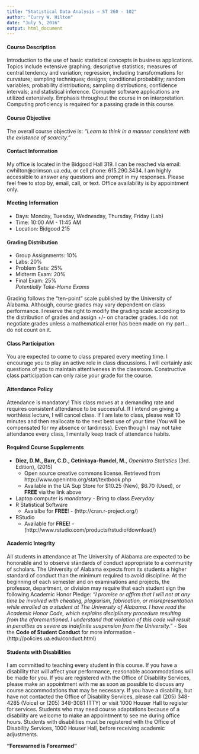 ```yaml
---
title: "Statistical Data Analysis – ST 260 - 102"
author: "Curry W. Hilton"
date: "July 5, 2016"
output: html_document
---
```


#### Course Description 
Introduction to the use of basic statistical concepts in business applications. Topics include extensive graphing; descriptive statistics; measures of central tendency and variation; regression, including transformations for curvature; sampling techniques; designs; conditional probability; random variables; probability distributions; sampling distributions; confidence intervals; and statistical inference. Computer software applications are utilized extensively. Emphasis throughout the course in on interpretation. Computing proficiency is required for a passing grade in this course.

#### Course Objective
The overall course objective is: *“Learn to think in a manner consistent with the existence of scarcity.”*

#### Contact Information
My office is located in the Bidgood Hall 319. I can be reached via email: cwhilton@crimson.ua.edu, or cell phone: 615.290.3434. I am highly accessible to answer any questions and prompt in my responses. Please feel free to stop by, email, call, or text. Office availability is by appointment only.  

#### Meeting Information
- Days: Monday, Tuesday, Wednesday, Thursday, Friday (Lab)
- Time: 10:00 AM - 11:45 AM
- Location: Bidgood 215

#### Grading Distribution

- Group Assignments: 10%
- Labs: 20%
- Problem Sets: 25%
- Midterm Exam: 20%
- Final Exam: 25%  
*Potentially Take-Home Exams*

Grading follows the "ten-point" scale published by the University of Alabama. Although, course grades may vary dependent on class performance. I reserve the right to modify the grading scale according to the distribution of grades and assign +/- on character grades.  I do not negotiate grades unless a mathematical error has been made on my part…do not count on it.

#### Class Participation
You are expected to come to class prepared every meeting time.  I encourage you to play an active role in class discussions.  I will certainly ask questions of you to maintain attentiveness in the classroom.  Constructive class participation can only raise your grade for the course.

#### Attendance Policy
Attendance is mandatory! This class moves at a demanding rate and requires consistent attendance to be successful. If I intend on giving a worthless lecture, I will cancel class. If I am late to class, please wait 10 minutes and then reallocate to the next best use of your time (You will be compensated for my absence or tardiness).  Even though I may not take attendance every class, I mentally keep track of attendance habits.

#### Required Course Supplements
- **Diez, D.M., Barr, C.D., Cetinkaya-Rundel, M.**, *OpenIntro Statistics* (3rd. Edition), (2015)
    - Open source creative commons license.  Retrieved from http://www.openintro.org/stat/textbook.php
    - Available in the UA Sup Store for $10.25 (New), $6.70 (Used), or **FREE** via the link above
- Laptop computer is *mandatory* - Bring to class *Everyday*
- R Statistical Software
    - Avaialbe for **FREE**! - (http://cran.r-project.org/)
- RStudio
    - Available for **FREE**! - (http://www.rstudio.com/products/rstudio/download/)

#### Academic Integrity
All students in attendance at The University of Alabama are expected to be honorable and to observe standards of conduct appropriate to a community of scholars. The University of Alabama expects from its students a higher standard of conduct than the minimum required to avoid discipline. At the beginning of each semester and on examinations and projects, the professor, department, or division may require that each student sign the following Academic Honor Pledge: *“I promise or affirm that I will not at any time be involved with cheating, plagiarism, fabrication, or misrepresentation while enrolled as a student at The University of Alabama. I have read the Academic Honor Code, which explains disciplinary procedure resulting from the aforementioned. I understand that violation of this code will result in penalties as severe as indefinite suspension from the University.”*
- See the **Code of Student Conduct** for more information - (http://policies.ua.edu/conduct.html)

#### Students with Disabilities
I am committed to teaching every student in this course. If you have a disability that will affect your performance, reasonable accommodations will be made for you. If you are registered with the Office of Disability Services, please make an appointment with me as soon as possible to discuss any course accommodations that may be necessary.  If you have a disability, but have not contacted the Office of Disability Services, please call (205) 348-4285 (Voice) or (205) 348-3081 (TTY) or visit 1000 Houser Hall to register for services. Students who may need course adaptations because of a disability are welcome to make an appointment to see me during office hours. Students with disabilities must be registered with the Office of Disability Services, 1000 Houser Hall, before receiving academic adjustments.


**"Forewarned is Forearmed"**
    

